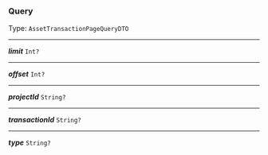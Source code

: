 


### Query

Type: `AssetTransactionPageQueryDTO`

---

***limit*** `Int?`

---

***offset*** `Int?`

---

***projectId*** `String?`

---

***transactionId*** `String?`

---

***type*** `String?`
